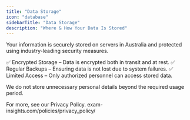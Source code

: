 ```yaml
---
title: "Data Storage"
icon: "database"
sidebarTitle: "Data Storage"
description: "Where & How Your Data Is Stored"
---
```


Your information is securely stored on servers in Australia and protected using industry-leading security measures.

✅ Encrypted Storage – Data is encrypted both in transit and at rest.
✅ Regular Backups – Ensuring data is not lost due to system failures.
✅ Limited Access – Only authorized personnel can access stored data.

We do not store unnecessary personal details beyond the required usage period.

For more, see our Privacy Policy. exam-insights.com/policies/privacy_policy/